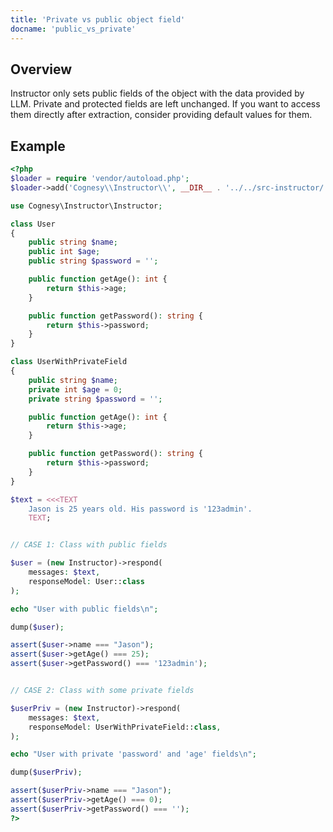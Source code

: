 ```yaml
---
title: 'Private vs public object field'
docname: 'public_vs_private'
---
```


## Overview

Instructor only sets public fields of the object with the data provided by LLM.
Private and protected fields are left unchanged. If you want to access them
directly after extraction, consider providing default values for them.

## Example

```php
<?php
$loader = require 'vendor/autoload.php';
$loader->add('Cognesy\\Instructor\\', __DIR__ . '../../src-instructor/');

use Cognesy\Instructor\Instructor;

class User
{
    public string $name;
    public int $age;
    public string $password = '';

    public function getAge(): int {
        return $this->age;
    }

    public function getPassword(): string {
        return $this->password;
    }
}

class UserWithPrivateField
{
    public string $name;
    private int $age = 0;
    private string $password = '';

    public function getAge(): int {
        return $this->age;
    }

    public function getPassword(): string {
        return $this->password;
    }
}

$text = <<<TEXT
    Jason is 25 years old. His password is '123admin'.
    TEXT;


// CASE 1: Class with public fields

$user = (new Instructor)->respond(
    messages: $text,
    responseModel: User::class
);

echo "User with public fields\n";

dump($user);

assert($user->name === "Jason");
assert($user->getAge() === 25);
assert($user->getPassword() === '123admin');


// CASE 2: Class with some private fields

$userPriv = (new Instructor)->respond(
    messages: $text,
    responseModel: UserWithPrivateField::class,
);

echo "User with private 'password' and 'age' fields\n";

dump($userPriv);

assert($userPriv->name === "Jason");
assert($userPriv->getAge() === 0);
assert($userPriv->getPassword() === '');
?>
```
